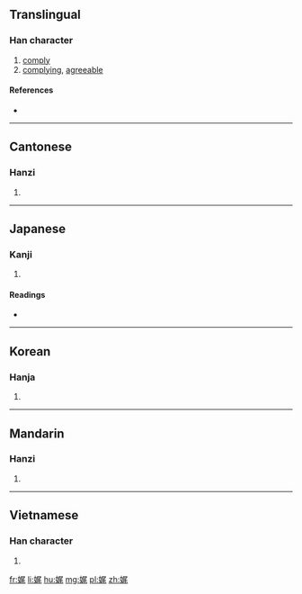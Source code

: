==Translingual==

===Han character===
{{Han char|rn=38|rad=女|as=07|sn=10|four=4741<sub>4</sub>|canj=女尸竹山 (VSHU)|ids=⿰[[女]][[尾]]}}

# [[comply]]
# [[complying]], [[agreeable]]

====References====
* {{Han ref|kx=0262.090|dkj=06297|dj=0529.010|hdz=21054.060|uh=5A13|ud=23059|bh=AE55|bd=44629}}

----

==Cantonese==

===Hanzi===
{{yue-hanzi|jyut=[[mei5]]|y=mei5}}

# {{defn|lang=yue|sort=女07}}

----

==Japanese==

===Kanji===
{{ja-kanji|grade=|rs=女07}}

# {{defn|lang=ja|sort=女07}}

====Readings====
* {{ja-readings|on=[[び]] (bi), [[み]] (mi), [[き]] (ki)|kun=[[すなお]] (sunao), [[したがう]] (shitagau), [[うつくしい]] (utsukushii)}}

----

==Korean==

===Hanja===
{{ko-hanja|hangeul=미|rv=mi|mr=mi}}

# {{defn|lang=ko|sort=女07}}

----

==Mandarin==

===Hanzi===
{{cmn-hanzi|pin=[[wěi]] ([[wei3]])|wg=wei<sup>3</sup>}}

# {{defn|lang=cmn|sort=女07}}

----

==Vietnamese==

===Han character===
{{vi-hantu|[[vãi]]|rs=女07}}

# {{defn|lang=vi|sort=女07}}

[[fr:娓]]
[[li:娓]]
[[hu:娓]]
[[mg:娓]]
[[pl:娓]]
[[zh:娓]]